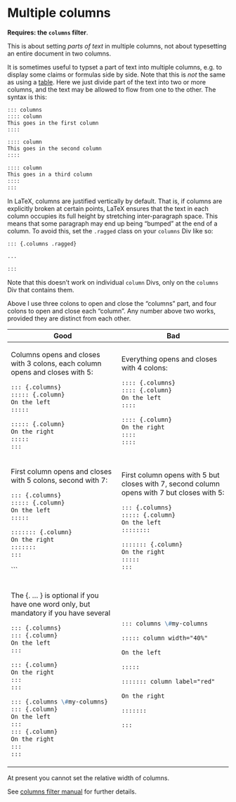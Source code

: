 # Multiple columns

**Requires: the `columns` filter**. 

This is about setting *parts of text* in multiple columns, not 
about typesetting an entire document in two columns. 

It is sometimes useful to typset a part of text into 
multiple columns, e.g. to display some claims or formulas
side by side. Note that this is *not* the same as using a
 [table](#tables). Here we just divide part of the text 
 into two or more columns, and the text may be allowed to 
 flow from one to the other. The syntax is this:

``` .markdown
::: columns
:::: column
This goes in the first column
::::

:::: column
This goes in the second column
::::

:::: column
This goes in a third column
::::
:::
```

In LaTeX, columns are justified vertically by default. That is, if columns
are explicitly broken at certain points, LaTeX ensures that the text in
each column occupies its full height by stretching inter-paragraph space. 
This means that some paragraph may end up being "bumped" at the end
of a column. To avoid this, set the `.ragged` class on your `columns`
Div like so: 

```markdown
::: {.columns .ragged}

...

:::
```

Note that this doesn't work on individual `column` Divs, only on the 
`columns` Div that contains them.


Above I use three colons to open and close the "columns" part, and four colons
to open and close each "column". Any number above two works, provided they are
distinct from each other.

+---------------------------------------+---------------------------------------+
| **Good**                              | **Bad**                               |
+=======================================+=======================================+
| Columns opens and closes with 3       | Everything opens and closes with 4    |
| colons, each column opens and closes  | colons:                               |
| with 5:                               |                                       |
|                                       | ``` {.markdown}                       |
| ``` {.markdown}                       | :::: {.columns}                       |
| ::: {.columns}                        | :::: {.column}                        |
| ::::: {.column}                       | On the left                           |
| On the left                           | ::::                                  |
| :::::                                 |                                       |
|                                       | :::: {.column}                        |
| ::::: {.column}                       | On the right                          |
| On the right                          | ::::                                  |
| :::::                                 | ::::                                  |
| :::                                   | ```                                   |
| ```                                   |                                       |
+---------------------------------------+---------------------------------------+
| First column opens and closes with 5  | First column opens with 5 but closes  |
| colons, second with 7:                | with 7, second column opens with 7    |
|                                       | but closes with 5:                    |
| ``` {.markdown}                       |                                       |
| ::: {.columns}                        | ``` {.markdown}                       |
| ::::: {.column}                       | ::: {.columns}                        |
| On the left                           | ::::: {.column}                       |
| :::::                                 | On the left                           |
|                                       | ::::::::                              |
| ::::::: {.column}                     |                                       |
| On the right                          | ::::::: {.column}                     |
| :::::::                               | On the right                          |
| :::                                   | :::::                                 |
| ```                                   | :::                                   |
|                                       | ```                                   |
| \`\`\`                                |                                       |
+---------------------------------------+---------------------------------------+
| The {. ... } is optional if you have  | ``` {.markdown}                       |
| one word only, but mandatory if you   | ::: columns \#my-columns              |
| have several                          |                                       |
|                                       | ::::: column width="40%"              |
| ``` {.markdown}                       |                                       |
| ::: {.columns}                        | On the left                           |
| ::: {.column}                         |                                       |
| On the left                           | :::::                                 |
| :::                                   |                                       |
|                                       | ::::::: column label="red"            |
| ::: {.column}                         |                                       |
| On the right                          | On the right                          |
| :::                                   |                                       |
| :::                                   | :::::::                               |
|                                       |                                       |
| ::: {.columns \#my-columns}           | :::                                   |
| ::: {.column}                         | ```                                   |
| On the left                           |                                       |
| :::                                   |                                       |
| ::: {.column}                         |                                       |
| On the right                          |                                       |
| :::                                   |                                       |
| :::                                   |                                       |
| ```                                   |                                       |
+---------------------------------------+---------------------------------------+

At present you cannot set the relative width of columns.

See [columns filter manual](https://github.com/dialoa/columns) for further details.
